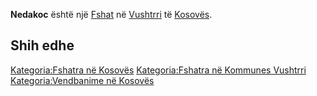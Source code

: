 {{Fshat në Kosovës
 | Emri                = Nedakoc
| sqi_N_name = Nedakoc
| sqi_N_FULL_NAME_RO = Nedakoc
| sqi_N_FULL_NAME_ND_RO = Nedakoc
| sqi_N_SORT_NAME_RG = NEDAKOC
| sqi_N_FULL_NAME_RG = Nedakoc
| sqi_N_FULL_NAME_ND_RG = Nedakoc
| sqi_V_name = Nadakovc
| sqi_V_FULL_NAME_RO = Nadakovc
| sqi_V_FULL_NAME_ND_RO = Nadakovc
| sqi_V_SORT_NAME_RG = NADAKOVC
| sqi_V_FULL_NAME_RG = Nadakovc
| sqi_V_FULL_NAME_ND_RG = Nadakovc
| srp_N_name = Nedakovac
| srp_N_FULL_NAME_RO = Nedakovac
| srp_N_FULL_NAME_ND_RO = Nedakovac
| srp_N_SORT_NAME_RG = NEDAKOVAC
| srp_N_FULL_NAME_RG = Nedakovac
| srp_N_FULL_NAME_ND_RG = Nedakovac
| srp_NS_name = Недаковац
| srp_NS_FULL_NAME_RO = Недаковац
| srp_NS_FULL_NAME_ND_RO = Недаковац
| srp_NS_SORT_NAME_RG = НЕДАКОВАЦ
| srp_NS_FULL_NAME_RG = Недаковац
| srp_NS_FULL_NAME_ND_RG = Недаковац
| std_V_name = Nerakovce
| std_V_FULL_NAME_RO = Nerakovce
| std_V_FULL_NAME_ND_RO = Nerakovce
| std_V_SORT_NAME_RG = NERAKOVCE
| std_V_FULL_NAME_RG = Nerakovce
| std_V_FULL_NAME_ND_RG = Nerakovce

 | Emri (Rasa dhanore) = 
 | Figura              = 
 | Shteti              = Kosovo
 | Komuna              = Vushtrri
 | Kodi postar         = 
 | Sipërfaqja          = 

 | Popullsia           = 

 | Regj. i popullsisë  = 
 | Dend. e popullsisë  = 
 | Faqja zyrtare       = 
 <!--- Koordinatat ----> 
 | Gjerësia            = 42.793912
 | Gjatësia            = 21.001524
 | Lartësia            = 
}}
'''Nedakoc''' është një [[Fshat]] në [[Vushtrri]] të [[Kosovës]].

<!-- == Gjeografia == -->
<!-- == Historia == -->
<!-- == Demografia == -->
== Shih edhe ==
{{Komuna Vushtrri}}
{{Kosovo-Administrata-Cung}}

[[Kategoria:Fshatra në Kosovës]]
[[Kategoria:Fshatra në Kommunes Vushtrri]]
[[Kategoria:Vendbanime në Kosovës]]